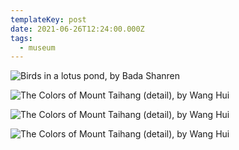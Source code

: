 ```yaml
---
templateKey: post
date: 2021-06-26T12:24:00.000Z
tags:
  - museum
---
```

![](../../assets/art/20210626-birds-in-lotus-pond.jpg "Birds in a lotus pond, by Bada Shanren")

![](../../assets/art/20210626-mount-taihang-1.jpg "The Colors of Mount Taihang (detail), by Wang Hui")

![](../../assets/art/20210626-mount-taihang-2.jpg "The Colors of Mount Taihang (detail), by Wang Hui")

![](../../assets/art/20210626-mount-taihang-3.jpg "The Colors of Mount Taihang (detail), by Wang Hui")